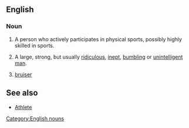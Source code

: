 ==English==

===Noun===
{{en-noun}}

# {{US}} A person who actively participates in physical sports, possibly highly skilled in sports.
#{{US}} A large, strong, but usually [[ridiculous]], [[inept]], [[bumbling]] or [[unintelligent]] [[man]].
#[[bruiser]]

==See also==
*[[Athlete]]

[[Category:English nouns]]